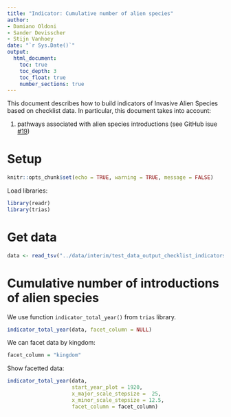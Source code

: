 ```yaml
---
title: "Indicator: Cumulative number of alien species"
author:
- Damiano Oldoni
- Sander Devisscher
- Stijn Vanhoey
date: "`r Sys.Date()`"
output:
  html_document:
    toc: true
    toc_depth: 3
    toc_float: true
    number_sections: true
---
```


This document describes how to build indicators of Invasive Alien Species based on checklist data. In particular, this document takes into account:

1. pathways associated with alien species introductions (see GitHub isue [#19](https://github.com/trias-project/pipeline/issues/19))

# Setup

```r
knitr::opts_chunk$set(echo = TRUE, warning = TRUE, message = FALSE)
```

Load libraries:

```r
library(readr)
library(trias)
```

# Get data

```r
data <- read_tsv("../data/interim/test_data_output_checklist_indicators.tsv")
```

# Cumulative number of introductions of alien species

We use function `indicator_total_year()` from `trias` library.

```r
indicator_total_year(data, facet_column = NULL)
```

We can facet data by kingdom:

```r
facet_column = "kingdom"
```

Show facetted data:

```r
indicator_total_year(data, 
                     start_year_plot = 1920, 
                     x_major_scale_stepsize =  25, 
                     x_minor_scale_stepsize = 12.5,
                     facet_column = facet_column)
```
